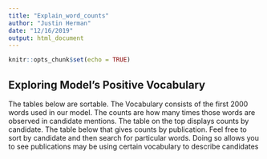 ---
title: "Explain_word_counts"
author: "Justin Herman"
date: "12/16/2019"
output: html_document
---

```{r setup, include=FALSE}
knitr::opts_chunk$set(echo = TRUE)
```

## Exploring Model's Positive Vocabulary

The tables below are sortable.  The Vocabulary consists of the first 2000 words used in our model.  The counts are how many times those words are observed in candidate mentions. The table on the top displays counts by candidate.  The table below that gives counts by publication.  Feel free to sort by candidate and then search for particular words.  Doing so allows you to see  publications may be using certain vocabulary to describe candidates





